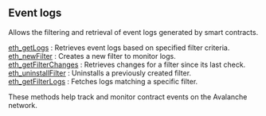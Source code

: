 
## Event logs

Allows the filtering and retrieval of event logs generated by smart contracts.

[eth_getLogs](/avalanche-api/eventlogs/eth_getLogs) : Retrieves event logs based on specified filter criteria. \
[eth_newFilter](/avalanche-api/eventlogs/eth_newFilter) : Creates a new filter to monitor logs.  \
[eth_getFilterChanges](/avalanche-api/eventlogs/eth_getFilterChanges) : Retrieves changes for a filter since its last check. \
[eth_uninstallFilter](/avalanche-api/eventlogs/eth_uninstallFilter) : Uninstalls a previously created filter.  \
[eth_getFilterLogs](/avalanche-api/eventlogs/eth_getFilterLogs) : Fetches logs matching a specific filter.

These methods help track and monitor contract events on the Avalanche network.

<Space h={16} />
<GetStarted />